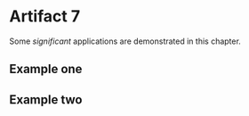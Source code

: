 # Artifact 7 {-#artifact7}

Some _significant_ applications are demonstrated in this chapter.

## Example one

## Example two
